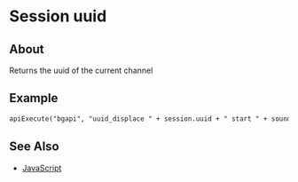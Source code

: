 
# Session uuid 

 

## About

Returns the uuid of the current channel

  
## Example

```xml
apiExecute("bgapi", "uuid_displace " + session.uuid + " start " + soundFile);
```

## See Also

* [JavaScript](../index.mdx#api)


